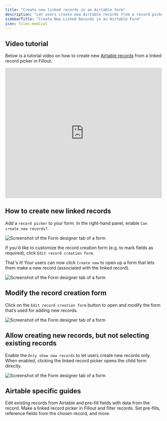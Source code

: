 ```yaml
---
title: "Create new linked records in an Airtable form"
description: "Let users create new Airtable records from a record picker in your Fillout form by filling out a child form. The new record will be automatically selected."
sidebarTitle: "Create New Linked Records in an Airtable Form"
icon: files-medical
---
```


## **Video tutorial**

Below is a tutorial video on how to create new [Airtable records](https://www.airtable.com/guides/build/connect-data-with-linked-records) from a linked record picker in Fillout.

<Frame>
  <iframe class="notion-asset-object-fit" src="https://www.loom.com/embed/5000bc8b87c74acca5fe5cd96fecf3e4" title="iframe video" frameborder="0" allowfullscreen="" loading="lazy" scrolling="auto" width="100%" height="420"></iframe>
</Frame>

## How to create new linked records

Add a `record picker` to your form. In the right-hand panel, enable `Can create new records?`.

<Frame>
  <img src="/images/Screenshot2025-02-11at5.28.43PM.png" alt="Screenshot of the Form designer tab of a form" />
</Frame>

If you'd like to customize the record creation form (e.g. to mark fields as required), click `Edit record creation form`.

That's it\! Your users can now click `Create new` to open up a form that lets them make a new record (associated with the linked record).

<Frame>
  <img src="/images/maform.png" alt="Screenshot of the Form designer tab of a form" />
</Frame>

## Modify the record creation form

Click on the `Edit record creation form` button to open and modify the form that’s used for adding new records.

<Frame>
  <img src="/images/Screenshot2025-05-15at7.48.05PM.png" alt="Screenshot of the Form designer tab of a form" />
</Frame>

## Allow creating new records, but not selecting existing records

Enable the `Only show new records` to let users create new records only. When enabled, clicking the linked record picker opens the child form directly.

<Frame>
  <img src="/images/Screenshot2025-05-15at7.48.11PM.png" alt="Screenshot of the Form designer tab of a form" />
</Frame>

## Airtable specific guides

<CardGroup cols={3}>
  <Card title="Update existing Airtable records" icon="arrow-rotate-right" iconType="regular" color="#FFC738" href="/help/airtable-update-form">
    Edit existing records from Airtable and pre-fill fields with data from the record.
  </Card>
  <Card title="Select Airtable records in a dropdown" icon="square-caret-down" iconType="regular" color="#FFC738" href="/help/select-linked-airtable-records">
    Make a linked record picker in Fillout and filter records.
  </Card>
  <Card title="Working with linked record pickers" icon="folder-medical" iconType="regular" color="#FFC738" href="/help/record-pickers">
    Set pre-fills, reference fields from the chosen record, and more.
  </Card>
</CardGroup>